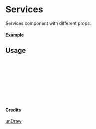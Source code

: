 
<Meta of={Services} title="unDraw/Services" />

# Services

Services component with different props.

#### Example

<Canvas of={Services.Primary} />

## Usage

```ts
import { Services } from "yadl-ui";

const Example = () => {
  return (
      <Services />
  );
};

export default Example;
```

#### Credits
[unDraw](https://undraw.co/illustrations)
